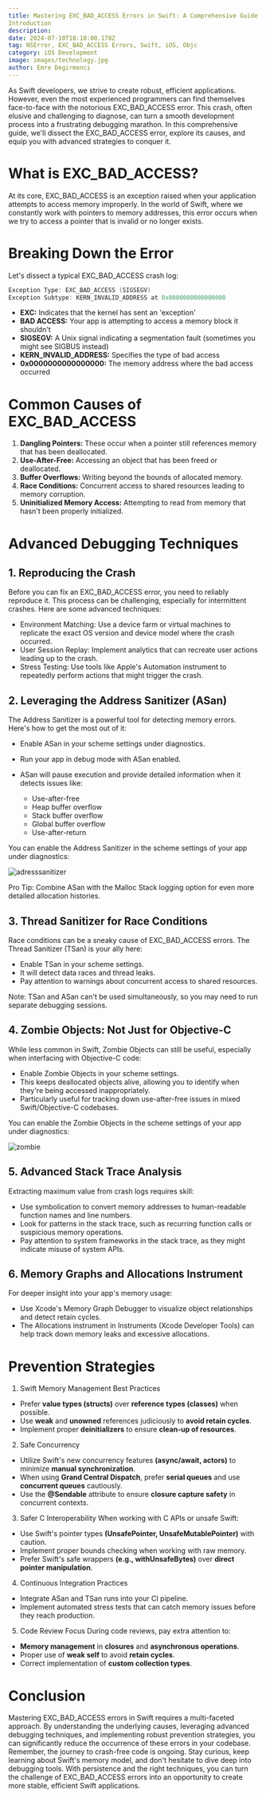 ```yaml
---
title: Mastering EXC_BAD_ACCESS Errors in Swift: A Comprehensive Guide
Introduction
description: 
date: 2024-07-10T18:10:00.178Z
tag: NSError, EXC_BAD_ACCESS Errors, Swift, iOS, Objc
category: iOS Development
image: images/technology.jpg
author: Emre Degirmenci
---
```


As Swift developers, we strive to create robust, efficient applications. However, even the most experienced programmers can find themselves face-to-face with the notorious EXC_BAD_ACCESS error. This crash, often elusive and challenging to diagnose, can turn a smooth development process into a frustrating debugging marathon. In this comprehensive guide, we'll dissect the EXC_BAD_ACCESS error, explore its causes, and equip you with advanced strategies to conquer it.

# What is EXC_BAD_ACCESS?

At its core, EXC_BAD_ACCESS is an exception raised when your application attempts to access memory improperly. In the world of Swift, where we constantly work with pointers to memory addresses, this error occurs when we try to access a pointer that is invalid or no longer exists.

# Breaking Down the Error
Let's dissect a typical EXC_BAD_ACCESS crash log:

```swift
Exception Type: EXC_BAD_ACCESS (SIGSEGV)
Exception Subtype: KERN_INVALID_ADDRESS at 0x0000000000000000
```

 - **EXC:** Indicates that the kernel has sent an 'exception'
 - **BAD ACCESS:** Your app is attempting to access a memory block it shouldn't
 - **SIGSEGV:** A Unix signal indicating a segmentation fault (sometimes you might see SIGBUS instead)
 - **KERN_INVALID_ADDRESS:** Specifies the type of bad access
 - **0x0000000000000000:** The memory address where the bad access occurred

# Common Causes of EXC_BAD_ACCESS

1. **Dangling Pointers:** These occur when a pointer still references memory that has been deallocated.
2. **Use-After-Free:** Accessing an object that has been freed or deallocated.
3. **Buffer Overflows:** Writing beyond the bounds of allocated memory.
4. **Race Conditions:** Concurrent access to shared resources leading to memory corruption.
5. **Uninitialized Memory Access:** Attempting to read from memory that hasn't been properly initialized.

# Advanced Debugging Techniques

## 1. Reproducing the Crash

Before you can fix an EXC_BAD_ACCESS error, you need to reliably reproduce it. This process can be challenging, especially for intermittent crashes. Here are some advanced techniques:

- Environment Matching: Use a device farm or virtual machines to replicate the exact OS version and device model where the crash occurred.
- User Session Replay: Implement analytics that can recreate user actions leading up to the crash.
- Stress Testing: Use tools like Apple's Automation instrument to repeatedly perform actions that might trigger the crash.

## 2. Leveraging the Address Sanitizer (ASan)

The Address Sanitizer is a powerful tool for detecting memory errors. Here's how to get the most out of it:

- Enable ASan in your scheme settings under diagnostics.
- Run your app in debug mode with ASan enabled.
- ASan will pause execution and provide detailed information when it detects issues like:

    - Use-after-free
    - Heap buffer overflow
    - Stack buffer overflow
    - Global buffer overflow
    - Use-after-return


You can enable the Address Sanitizer in the scheme settings of your app under diagnostics:

![adresssanitizer](/images/adresssanitizer.png "Address Sanitizer")

Pro Tip: Combine ASan with the Malloc Stack logging option for even more detailed allocation histories.

## 3. Thread Sanitizer for Race Conditions

Race conditions can be a sneaky cause of EXC_BAD_ACCESS errors. The Thread Sanitizer (TSan) is your ally here:

- Enable TSan in your scheme settings.
- It will detect data races and thread leaks.
- Pay attention to warnings about concurrent access to shared resources.

Note: TSan and ASan can't be used simultaneously, so you may need to run separate debugging sessions.

## 4. Zombie Objects: Not Just for Objective-C

While less common in Swift, Zombie Objects can still be useful, especially when interfacing with Objective-C code:

- Enable Zombie Objects in your scheme settings.
- This keeps deallocated objects alive, allowing you to identify when they're being accessed inappropriately.
- Particularly useful for tracking down use-after-free issues in mixed Swift/Objective-C codebases.

You can enable the Zombie Objects in the scheme settings of your app under diagnostics:

![zombie](/images/zombie.png "Zombie Objects")

## 5. Advanced Stack Trace Analysis

Extracting maximum value from crash logs requires skill:

- Use symbolication to convert memory addresses to human-readable function names and line numbers.
- Look for patterns in the stack trace, such as recurring function calls or suspicious memory operations.
- Pay attention to system frameworks in the stack trace, as they might indicate misuse of system APIs.

## 6. Memory Graphs and Allocations Instrument

For deeper insight into your app's memory usage:

- Use Xcode's Memory Graph Debugger to visualize object relationships and detect retain cycles.
- The Allocations instrument in Instruments (Xcode Developer Tools) can help track down memory leaks and excessive allocations.

# Prevention Strategies

1. Swift Memory Management Best Practices
- Prefer **value types (structs)** over **reference types (classes)** when possible.
- Use **weak** and **unowned** references judiciously to **avoid retain cycles**.
- Implement proper **deinitializers** to ensure **clean-up of resources**.

2. Safe Concurrency
- Utilize Swift's new concurrency features **(async/await, actors)** to minimize **manual synchronization**.
- When using **Grand Central Dispatch**, prefer **serial queues** and use **concurrent queues** cautiously.
- Use the **@Sendable** attribute to ensure **closure capture safety** in concurrent contexts.

3. Safer C Interoperability
When working with C APIs or unsafe Swift:

- Use Swift's pointer types **(UnsafePointer, UnsafeMutablePointer)** with caution.
- Implement proper bounds checking when working with raw memory.
- Prefer Swift's safe wrappers **(e.g., withUnsafeBytes)** over **direct pointer manipulation**.
  
4. Continuous Integration Practices

- Integrate ASan and TSan runs into your CI pipeline.
- Implement automated stress tests that can catch memory issues before they reach production.

5. Code Review Focus
During code reviews, pay extra attention to:

- **Memory management** in **closures** and **asynchronous operations**.
- Proper use of **weak self** to avoid **retain cycles**.
- Correct implementation of **custom collection types**.

# Conclusion

Mastering EXC_BAD_ACCESS errors in Swift requires a multi-faceted approach. By understanding the underlying causes, leveraging advanced debugging techniques, and implementing robust prevention strategies, you can significantly reduce the occurrence of these errors in your codebase.
Remember, the journey to crash-free code is ongoing. Stay curious, keep learning about Swift's memory model, and don't hesitate to dive deep into debugging tools. With persistence and the right techniques, you can turn the challenge of EXC_BAD_ACCESS errors into an opportunity to create more stable, efficient Swift applications.








